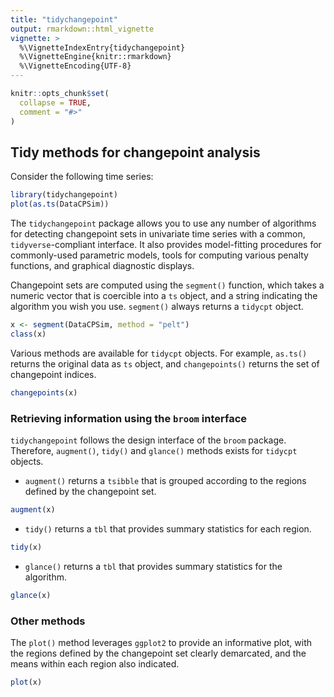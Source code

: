 ```yaml
---
title: "tidychangepoint"
output: rmarkdown::html_vignette
vignette: >
  %\VignetteIndexEntry{tidychangepoint}
  %\VignetteEngine{knitr::rmarkdown}
  %\VignetteEncoding{UTF-8}
---
```


```r
knitr::opts_chunk$set(
  collapse = TRUE,
  comment = "#>"
)
```


## Tidy methods for changepoint analysis

Consider the following time series:

```r
library(tidychangepoint)
plot(as.ts(DataCPSim))
```

The `tidychangepoint` package allows you to use any number of algorithms for detecting changepoint sets in univariate time series with a common, `tidyverse`-compliant interface. 
It also provides model-fitting procedures for commonly-used parametric models, tools for computing various penalty functions, and graphical diagnostic displays. 

Changepoint sets are computed using the `segment()` function, which takes a numeric vector that is coercible into a `ts` object, and a string indicating the algorithm you wish you use. 
`segment()` always returns a `tidycpt` object. 

```r
x <- segment(DataCPSim, method = "pelt")
class(x)
```

Various methods are available for `tidycpt` objects. 
For example, `as.ts()` returns the original data as `ts` object, and `changepoints()` returns the set of changepoint indices. 
```r
changepoints(x)
```

### Retrieving information using the `broom` interface

`tidychangepoint` follows the design interface of the `broom` package. 
Therefore, `augment()`, `tidy()` and `glance()` methods exists for `tidycpt` objects. 

- `augment()` returns a `tsibble` that is grouped according to the regions defined by the changepoint set. 

```r
augment(x)
```

- `tidy()` returns a `tbl` that provides summary statistics for each region.

```r
tidy(x)
```

- `glance()` returns a `tbl` that provides summary statistics for the algorithm. 

```r
glance(x)
```

### Other methods

The `plot()` method leverages `ggplot2` to provide an informative plot, with the regions defined by the changepoint set clearly demarcated, and the means within each region also indicated. 

```r
plot(x)
```

